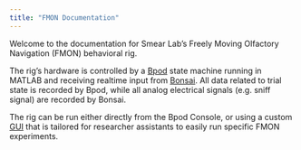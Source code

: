 ```yaml
---
title: "FMON Documentation"
---
```


Welcome to the documentation for Smear Lab's Freely Moving Olfactory Navigation (FMON) behavioral rig.

The rig's hardware is controlled by a [Bpod](bpod.qmd) state machine running in MATLAB and receiving realtime input from [Bonsai](bonsai.qmd). All data related to trial state is recorded by Bpod, while all analog electrical signals (e.g. sniff signal) are recorded by Bonsai.

The rig can be run either directly from the Bpod Console, or using a custom [GUI](gui.qmd) that is tailored for researcher assistants to easily run specific FMON experiments.

